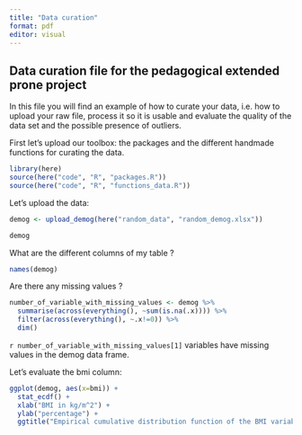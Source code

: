 ```yaml
---
title: "Data curation"
format: pdf
editor: visual
---
```


## Data curation file for the pedagogical extended prone project

In this file you will find an example of how to curate your data, i.e. how to upload your raw file, process it so it is usable and evaluate the quality of the data set and the possible presence of outliers.

First let's upload our toolbox: the packages and the different handmade functions for curating the data.

```r
library(here)
source(here("code", "R", "packages.R"))
source(here("code", "R", "functions_data.R"))
```

Let's upload the data:

```r
demog <- upload_demog(here("random_data", "random_demog.xlsx"))
```

```r
demog
```


What are the different columns of my table ?

```r
names(demog)
```

Are there any missing values ?

```r
number_of_variable_with_missing_values <- demog %>% 
  summarise(across(everything(), ~sum(is.na(.x)))) %>%
  filter(across(everything(), ~.x!=0)) %>%
  dim()
```

`r number_of_variable_with_missing_values[1]` variables have missing values in the demog data frame.

Let's evaluate the bmi column:

```r
ggplot(demog, aes(x=bmi)) +
  stat_ecdf() +
  xlab("BMI in kg/m^2") +
  ylab("percentage") +
  ggtitle("Empirical cumulative distribution function of the BMI variable")
```

## 
